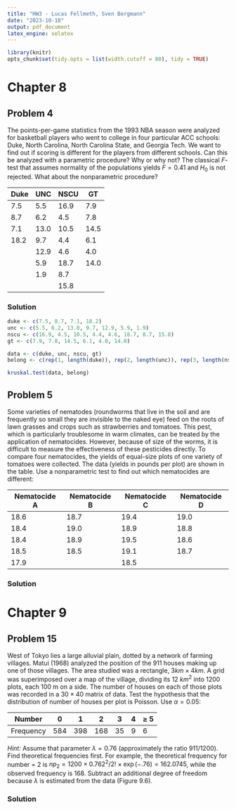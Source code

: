 ```yaml
---
title: "HW3 - Lucas Fellmeth, Sven Bergmann"
date: "2023-10-18"
output: pdf_document
latex_engine: xelatex
---
```


```r
library(knitr)
opts_chunk$set(tidy.opts = list(width.cutoff = 80), tidy = TRUE)
```

# Chapter 8

## Problem 4

The points-per-game statistics from the 1993 NBA season were analyzed for basketball players who went to college in four particular ACC schools:
Duke, North Carolina, North Carolina State, and Georgia Tech.
We want to find out if scoring is different for the players from different schools.
Can this be analyzed with a parametric procedure?
Why or why not?
The classical $F$-test that assumes normality of the populations yields $F = 0.41$ and $H_0$ is not rejected.
What about the nonparametric procedure?

| Duke | UNC  | NSCU | GT   |
|------|------|------|------|
| 7.5  | 5.5  | 16.9 | 7.9  |
| 8.7  | 6.2  | 4.5  | 7.8  |
| 7.1  | 13.0 | 10.5 | 14.5 |
| 18.2 | 9.7  | 4.4  | 6.1  |
|      | 12.9 | 4.6  | 4.0  |
|      | 5.9  | 18.7 | 14.0 |
|      | 1.9  | 8.7  |      |
|      |      | 15.8 |      |

### Solution

```r
duke <- c(7.5, 8.7, 7.1, 18.2)
unc <- c(5.5, 6.2, 13.0, 9.7, 12.9, 5.9, 1.9)
nscu <- c(16.9, 4.5, 10.5, 4.4, 4.6, 18.7, 8.7, 15.8)
gt <- c(7.9, 7.8, 14.5, 6.1, 4.0, 14.0)

data <- c(duke, unc, nscu, gt)
belong <- c(rep(1, length(duke)), rep(2, length(unc)), rep(3, length(nscu)), rep(4, length(gt)))

kruskal.test(data, belong)
```

## Problem 5

Some varieties of nematodes (roundworms that live in the soil and are frequently so small they are invisible to the naked eye) feed on the roots of lawn grasses and crops such as strawberries and tomatoes.
This pest, which is particularly troublesome in warm climates, can be treated by the application of nematocides.
However, because of size of the worms, it is difficult to measure the effectiveness of these pesticides directly.
To compare four nematocides, the yields of equal-size plots of one variety of tomatoes were collected.
The data (yields in pounds per plot) are shown in the table.
Use a nonparametric test to find out which nematocides are different:


| Nematocide A | Nematocide B | Nematocide C | Nematocide D |
|--------------|--------------|--------------|--------------|
| 18.6         | 18.7         | 19.4         | 19.0         |
| 18.4         | 19.0         | 18.9         | 18.8         |
| 18.4         | 18.9         | 19.5         | 18.6         |
| 18.5         | 18.5         | 19.1         | 18.7         |
| 17.9         |              | 18.5         |              |

### Solution


# Chapter 9

## Problem 15

West of Tokyo lies a large alluvial plain, dotted by a network of farming villages.
Matui (1968) analyzed the position of the 911 houses making up one of those villages.
The area studied was a rectangle, $3 km \times 4 km$.
A grid was superimposed over a map of the village, dividing its 12 $km^2$ into 1200 plots, each 100 m on a side.
The number of houses on each of those plots was recorded in a $30 \times 40$ matrix of data.
Test the hypothesis that the distribution of number of houses per plot is Poisson.
Use $\alpha = 0.05$:

| Number    | 0   | 1   | 2   | 3  | 4 | $\geq$ 5 |
|-----------|-----|-----|-----|----|---|----------|
| Frequency | 584 | 398 | 168 | 35 | 9 | 6        |

*Hint:*
Assume that parameter $\lambda = 0.76$ (approximately the ratio 911/1200).
Find theoretical frequencies first.
For example, the theoretical frequency for number = 2 is $np_2 = 1200 \times 0.762^2/2! \times \exp{(-.76)} = 162.0745$, while the observed frequency is 168.
Subtract an additional degree of freedom because $\lambda$ is estimated from the data (Figure 9.6).

### Solution